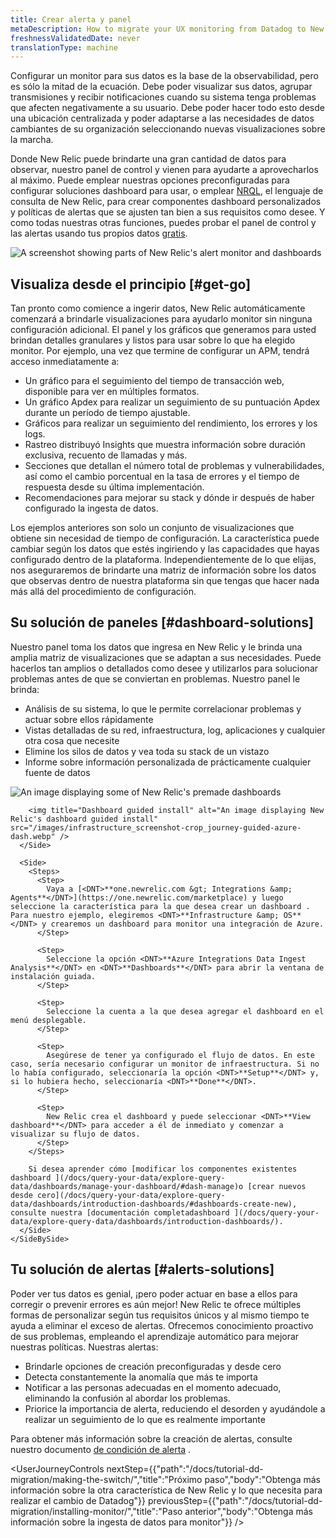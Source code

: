 ```yaml
---
title: Crear alerta y panel
metaDescription: How to migrate your UX monitoring from Datadog to New Relic.
freshnessValidatedDate: never
translationType: machine
---
```


Configurar un monitor para sus datos es la base de la observabilidad, pero es sólo la mitad de la ecuación. Debe poder visualizar sus datos, agrupar transmisiones y recibir notificaciones cuando su sistema tenga problemas que afecten negativamente a su usuario. Debe poder hacer todo esto desde una ubicación centralizada y poder adaptarse a las necesidades de datos cambiantes de su organización seleccionando nuevas visualizaciones sobre la marcha.

Donde New Relic puede brindarte una gran cantidad de datos para observar, nuestro panel de control y <InlinePopover type="alerts" />vienen para ayudarte a aprovecharlos al máximo. Puede emplear nuestras opciones preconfiguradas para configurar soluciones dashboard para usar, o emplear [NRQL](/docs/query-your-data/nrql-new-relic-query-language/get-started/introduction-nrql-new-relics-query-language/), el lenguaje de consulta de New Relic, para crear componentes dashboard personalizados y políticas de alertas que se ajusten tan bien a sus requisitos como desee. Y como todas nuestras otras funciones, puedes probar el panel de control y las alertas usando tus propios datos [gratis](https://newrelic.com/signup).

<img title="Alerts-and-dash" alt="A screenshot showing parts of New Relic's alert monitor and dashboards" src="/images/dashboards_screenshot-crop_journey-dash-and-alerts.webp" />

## Visualiza desde el principio [#get-go]

Tan pronto como comience a ingerir datos, New Relic automáticamente comenzará a brindarle visualizaciones para ayudarlo monitor sin ninguna configuración adicional. El panel y los gráficos que generamos para usted brindan detalles granulares y listos para usar sobre lo que ha elegido monitor. Por ejemplo, una vez que termine de configurar un APM, tendrá acceso inmediatamente a:

* Un gráfico para el seguimiento del tiempo de transacción web, disponible para ver en múltiples formatos.
* Un gráfico Apdex para realizar un seguimiento de su puntuación Apdex durante un período de tiempo ajustable.
* Gráficos para realizar un seguimiento del rendimiento, los errores y los logs.
* Rastreo distribuyó Insights que muestra información sobre duración exclusiva, recuento de llamadas y más.
* Secciones que detallan el número total de problemas y vulnerabilidades, así como el cambio porcentual en la tasa de errores y el tiempo de respuesta desde su última implementación.
* Recomendaciones para mejorar su stack y dónde ir después de haber configurado la ingesta de datos.

Los ejemplos anteriores son solo un conjunto de visualizaciones que obtiene sin necesidad de tiempo de configuración. La característica puede cambiar según los datos que estés ingiriendo y las capacidades que hayas configurado dentro de la plataforma. Independientemente de lo que elijas, nos aseguraremos de brindarte una matriz de información sobre los datos que observas dentro de nuestra plataforma sin que tengas que hacer nada más allá del procedimiento de configuración.

## Su solución de paneles [#dashboard-solutions]

Nuestro panel toma los datos que ingresa en New Relic y le brinda una amplia matriz de visualizaciones que se adaptan a sus necesidades. Puede hacerlos tan amplios o detallados como desee y utilizarlos para solucionar problemas antes de que se conviertan en problemas. Nuestro panel le brinda:

* Análisis de su sistema, lo que le permite correlacionar problemas y actuar sobre ellos rápidamente
* Vistas detalladas de su red, infraestructura, log, aplicaciones y cualquier otra cosa que necesite
* Elimine los silos de datos y vea toda su stack de un vistazo
* Informe sobre información personalizada de prácticamente cualquier fuente de datos

<CollapserGroup>
  <Collapser id="dash-install" title="Instalar un dashboard prefabricado">
    <SideBySide>
      <Side>
        <img title="Premade dashboards" alt="An image displaying some of New Relic's premade dashboards" src="/images/infrastructure_screenshot-crop_premade-dashboards.webp" />

        <img title="Dashboard guided install" alt="An image displaying New Relic's dashboard guided install" src="/images/infrastructure_screenshot-crop_journey-guided-azure-dash.webp" />
      </Side>

      <Side>
        <Steps>
          <Step>
            Vaya a [<DNT>**one.newrelic.com &gt; Integrations &amp; Agents**</DNT>](https://one.newrelic.com/marketplace) y luego seleccione la característica para la que desea crear un dashboard . Para nuestro ejemplo, elegiremos <DNT>**Infrastructure &amp; OS**</DNT> y crearemos un dashboard para monitor una integración de Azure.
          </Step>

          <Step>
            Seleccione la opción <DNT>**Azure Integrations Data Ingest Analysis**</DNT> en <DNT>**Dashboards**</DNT> para abrir la ventana de instalación guiada.
          </Step>

          <Step>
            Seleccione la cuenta a la que desea agregar el dashboard en el menú desplegable.
          </Step>

          <Step>
            Asegúrese de tener ya configurado el flujo de datos. En este caso, sería necesario configurar un monitor de infraestructura. Si no lo había configurado, seleccionaría la opción <DNT>**Setup**</DNT> y, si lo hubiera hecho, seleccionaría <DNT>**Done**</DNT>.
          </Step>

          <Step>
            New Relic crea el dashboard y puede seleccionar <DNT>**View dashboard**</DNT> para acceder a él de inmediato y comenzar a visualizar su flujo de datos.
          </Step>
        </Steps>

        Si desea aprender cómo [modificar los componentes existentes dashboard ](/docs/query-your-data/explore-query-data/dashboards/manage-your-dashboard/#dash-manage)o [crear nuevos desde cero](/docs/query-your-data/explore-query-data/dashboards/introduction-dashboards/#dashboards-create-new), consulte nuestra [documentación completadashboard ](/docs/query-your-data/explore-query-data/dashboards/introduction-dashboards/).
      </Side>
    </SideBySide>
  </Collapser>
</CollapserGroup>

## Tu solución de alertas [#alerts-solutions]

Poder ver tus datos es genial, ¡pero poder actuar en base a ellos para corregir o prevenir errores es aún mejor! New Relic te ofrece múltiples formas de personalizar <InlinePopover type="alerts" />según tus requisitos únicos y al mismo tiempo te ayuda a eliminar el exceso de alertas. Ofrecemos conocimiento proactivo de sus problemas, empleando el aprendizaje automático para mejorar nuestras políticas. Nuestras alertas:

* Brindarle opciones de creación preconfiguradas y desde cero
* Detecta constantemente la anomalía que más te importa
* Notificar a las personas adecuadas en el momento adecuado, eliminando la confusión al abordar los problemas.
* Priorice la importancia de alerta, reduciendo el desorden y ayudándole a realizar un seguimiento de lo que es realmente importante

Para obtener más información sobre la creación de alertas, consulte nuestro documento [de condición de alerta](/docs/alerts/create-alert/create-alert-condition/alert-conditions/) .

<UserJourneyControls nextStep={{"path":"/docs/tutorial-dd-migration/making-the-switch/","title":"Próximo paso","body":"Obtenga más información sobre la otra característica de New Relic y lo que necesita para realizar el cambio de Datadog"}} previousStep={{"path":"/docs/tutorial-dd-migration/installing-monitor/","title":"Paso anterior","body":"Obtenga más información sobre la ingesta de datos para monitor"}} />